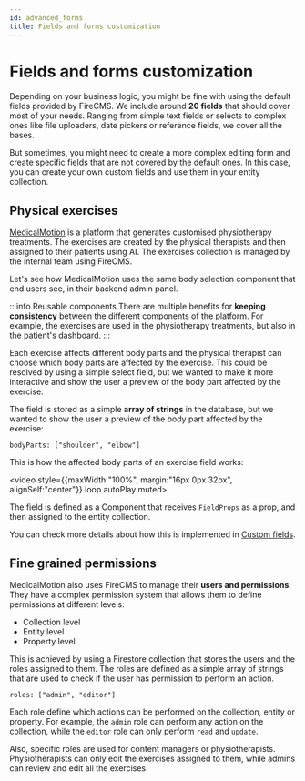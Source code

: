 ```yaml
---
id: advanced_forms
title: Fields and forms customization
---
```


<div style={{height: "350px"}}/>

# Fields and forms customization

Depending on your business logic, you might be fine with using the default
fields provided by FireCMS. We include around **20 fields** that should cover most
of your needs. Ranging from simple text fields or selects to complex ones like
file uploaders, date pickers or reference fields, we cover all the bases.

But sometimes, you might need to create a more complex editing form and create
specific fields that are not covered by the default ones. In this case, you can
create your own custom fields and use them in your entity collection.

## Physical exercises

[MedicalMotion](https://www.medicalmotion.com/) is a platform that generates
customised physiotherapy treatments.
The exercises are created by the physical therapists and then assigned to their
patients using AI. The exercises collection is managed by the internal team
using FireCMS.

Let's see how MedicalMotion uses the same body selection component
that end users see, in their backend admin panel.

:::info Reusable components
There are multiple benefits for **keeping consistency** between the different
components of the platform. For example, the exercises are used in the
physiotherapy treatments, but also in the patient's dashboard.
:::

Each exercise affects different body parts and the physical therapist can
choose which body parts are affected by the exercise. This could be
resolved by using a simple select field, but we wanted to make it more
interactive and show the user a preview of the body part affected by the
exercise.

The field is stored as a simple **array of strings** in the database, but we
wanted to show the user a preview of the body part affected by the exercise:

```
bodyParts: ["shoulder", "elbow"]
```

This is how the affected body parts of an exercise field works:

<video style={{maxWidth:"100%", margin:"16px 0px 32px", alignSelf:"center"}}
loop autoPlay muted>
<source src="/img/custom_fields_dark_wide.mp4" type="video/mp4"/>
</video>

The field is defined as a Component that receives `FieldProps` as a prop, and
then assigned to the entity collection.

You can check more details about how this is implemented
in [Custom fields](/docs/properties/custom_fields).

## Fine grained permissions

MedicalMotion also uses FireCMS to manage their **users and permissions**. They
have a complex permission system that allows them to define permissions at
different levels:

- Collection level
- Entity level
- Property level

This is achieved by using a Firestore collection that stores the users and
the roles assigned to them. The roles are defined as a simple array of strings
that are used to check if the user has permission to perform an action.

```
roles: ["admin", "editor"]
```

Each role define which actions can be performed on the collection, entity or
property. For example, the `admin` role can perform any action on the
collection, while the `editor` role can only perform `read` and `update`.

Also, specific roles are used for content managers or physiotherapists.
Physiotherapists can only edit the exercises assigned to them, while admins
can review and edit all the exercises.




